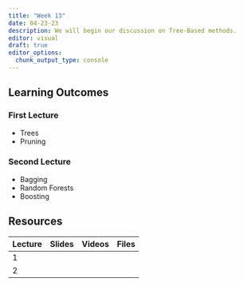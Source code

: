 ```yaml
---
title: "Week 13"
date: 04-23-23
description: We will begin our discussion on Tree-Based methods.
editor: visual
draft: true
editor_options: 
  chunk_output_type: console
---
```


## Learning Outcomes

### First Lecture

-   Trees
-   Pruning

### Second Lecture

-   Bagging
-   Random Forests
-   Boosting

## Resources

| Lecture | Slides | Videos | Files |
|---------|--------|--------|-------|
| 1       |        |        |       |
| 2       |        |        |       |
